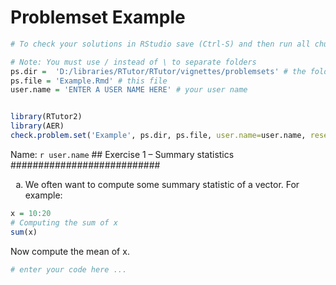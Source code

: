 # Problemset Example

```r

# To check your solutions in RStudio save (Ctrl-S) and then run all chunks (Ctrl-Alt-R)

# Note: You must use / instead of \ to separate folders
ps.dir =  'D:/libraries/RTutor/RTutor/vignettes/problemsets' # the folder in which this file is stored
ps.file = 'Example.Rmd' # this file
user.name = 'ENTER A USER NAME HERE' # your user name


library(RTutor2)
library(AER)
check.problem.set('Example', ps.dir, ps.file, user.name=user.name, reset=FALSE)
```

Name: `r user.name`
## Exercise 1 -- Summary statistics ###########################

a) We often want to compute some summary statistic of a vector.
For example:

```r
x = 10:20
# Computing the sum of x
sum(x)
```

Now compute the mean of x.

```r
# enter your code here ...
```




